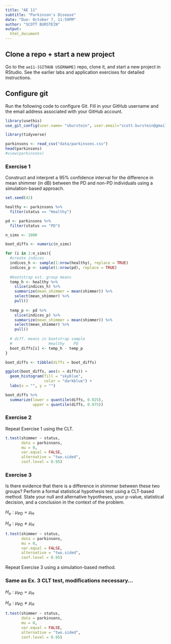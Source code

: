 ```yaml
---
title: "AE 11"
subtitle: "Parkinson's Disease"
date: "Due: October 7, 11:59PM"
author: "SCOTT BURSTEIN"
output: 
  html_document
---
```


## Clone a repo + start a new project

Go to the `ae11-[GITHUB USERNAME]` repo, clone it, and start a new project in 
RStudio. See the earlier labs and application exercises for detailed 
instructions.

## Configure git

Run the following code to configure Git. Fill in your GitHub username and the 
email address associated with your GitHub account. 

```r
library(usethis)
use_git_config(user.name= "sburstein", user.email="scott.burstein@gmail.com")
```

```r
library(tidyverse)

parkinsons <- read_csv("data/parkinsons.csv")
head(parkinsons)
#view(parkinsons)
```

### Exercise 1

Construct and interpret a 95% confidence interval for the difference in mean
shimmer (in dB) between the PD and non-PD individuals using a simulation-based
approach.

```r
set.seed(42)

healthy <- parkinsons %>%
  filter(status == "Healthy")

pd <- parkinsons %>%
  filter(status == "PD")

n_sims <- 1000

boot_diffs <- numeric(n_sims)

for (i in 1:n_sims){
  #create indices
  indices_h <- sample(1:nrow(healthy), replace = TRUE)
  indices_p <- sample(1:nrow(pd), replace = TRUE)
  
  #bootstrap est. group means
  temp_h <- healthy %>%
    slice(indices_h) %>%
    summarize(mean_shimmer = mean(shimmer)) %>%
    select(mean_shimmer) %>%
    pull()
  
  temp_p <- pd %>%
    slice(indices_p) %>%
    summarize(mean_shimmer = mean(shimmer)) %>%
    select(mean_shimmer) %>%
    pull()
  
  # diff. means in bootstrap sample
  #                Healthy    PD
  boot_diffs[i] <- temp_h - temp_p
}
```

```r
boot_diffs <- tibble(diffs = boot_diffs)

ggplot(boot_diffs, aes(x = diffs)) +
  geom_histogram(fill = "skyblue",
                 color = "darkblue") + 
  labs(x = "", y = "")

boot_diffs %>%
  summarize(lower = quantile(diffs, 0.025),
            upper = quantile(diffs, 0.975))
```


### Exercise 2

Repeat Exercise 1 using the CLT.

```r
t.test(shimmer ~ status,
       data = parkinsons,
       mu = 0,
       var.equal = FALSE,
       alternative = "two.sided",
       conf.level = 0.95)
```


### Exercise 3

Is there evidence that there is a difference in shimmer between these two 
groups? Perform a formal statistical hypothesis test using a CLT-based
method. State your null and alternative hypotheses, your p-value, statistical 
decision, and a conclusion in the context of the problem.

$H_o: \mu_{PD} = \mu_H$

$H_a: \mu_{PD} \neq \mu_H$

```r
t.test(shimmer ~ status,
       data = parkinsons, 
       mu = 0,
       var.equal = FALSE,
       alternative = "two.sided",
       conf.level = 0.95)
```

Repeat Exercise 3 using a simulation-based method.

### Same as Ex. 3 CLT test, modifications necessary...

$H_o: \mu_{PD} = \mu_H$

$H_a: \mu_{PD} \neq \mu_H$

```r
t.test(shimmer ~ status,
       data = parkinsons, 
       mu = 0,
       var.equal = FALSE,
       alternative = "two.sided",
       conf.level = 0.95)
```


